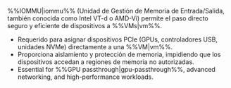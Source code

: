 %%IOMMU|iommu%% (Unidad de Gestión de Memoria de Entrada/Salida, también conocida como Intel VT-d o AMD-Vi) permite el paso directo seguro y eficiente de dispositivos a %%VMs|vm%%.

- Requerido para asignar dispositivos PCIe (GPUs, controladores USB, unidades NVMe) directamente a una %%VM|vm%%.
- Proporciona aislamiento y protección de memoria, impidiendo que los dispositivos accedan a regiones de memoria no autorizadas.
- Essential for %%GPU passthrough|gpu-passthrough%%, advanced networking, and high-performance workloads.
